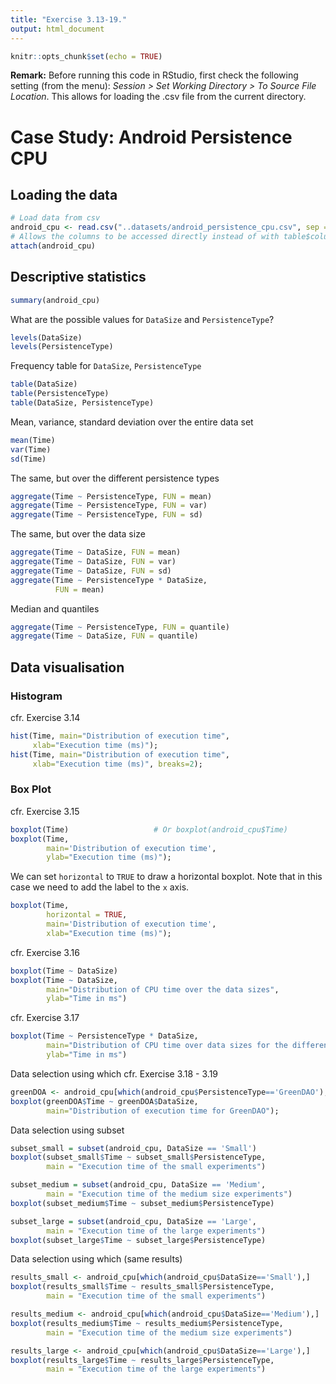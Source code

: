 ```yaml
---
title: "Exercise 3.13-19."
output: html_document
---
```


```r
knitr::opts_chunk$set(echo = TRUE)
```

**Remark:** Before running this code in RStudio, first check the following setting (from the menu): *Session > Set Working Directory > To Source File Location*. This allows for loading the .csv file from the current directory.

# Case Study: Android Persistence CPU

## Loading the data

```r
# Load data from csv
android_cpu <- read.csv("..datasets/android_persistence_cpu.csv", sep = ";")
# Allows the columns to be accessed directly instead of with table$column notation
attach(android_cpu)
```

## Descriptive statistics

```r
summary(android_cpu)
```

What are the possible values for `DataSize` and `PersistenceType`?

```r
levels(DataSize)
levels(PersistenceType)
```

Frequency table for `DataSize`, `PersistenceType`

```r
table(DataSize)
table(PersistenceType)
table(DataSize, PersistenceType)
```

Mean, variance, standard deviation over the entire data set

```r
mean(Time)
var(Time)
sd(Time)
```

The same, but over the different persistence types

```r
aggregate(Time ~ PersistenceType, FUN = mean)
aggregate(Time ~ PersistenceType, FUN = var)
aggregate(Time ~ PersistenceType, FUN = sd)
```

The same, but over the data size

```r
aggregate(Time ~ DataSize, FUN = mean)
aggregate(Time ~ DataSize, FUN = var)
aggregate(Time ~ DataSize, FUN = sd)
aggregate(Time ~ PersistenceType * DataSize, 
          FUN = mean)
```

Median and quantiles

```r
aggregate(Time ~ PersistenceType, FUN = quantile)
aggregate(Time ~ DataSize, FUN = quantile)
```

## Data visualisation

### Histogram

cfr. Exercise 3.14

```r
hist(Time, main="Distribution of execution time", 
     xlab="Execution time (ms)");
hist(Time, main="Distribution of execution time",
     xlab="Execution time (ms)", breaks=2);
```

### Box Plot

cfr. Exercise 3.15 

```r

boxplot(Time)                   # Or boxplot(android_cpu$Time)
boxplot(Time,
        main='Distribution of execution time',
        ylab="Execution time (ms)");
```

We can set `horizontal` to `TRUE` to draw a horizontal boxplot. 
Note that in this case we need to add the label to the `x` axis.

```r

boxplot(Time,
        horizontal = TRUE,
        main='Distribution of execution time',
        xlab="Execution time (ms)");
```

cfr. Exercise 3.16
        
```r


boxplot(Time ~ DataSize)
boxplot(Time ~ DataSize,
        main="Distribution of CPU time over the data sizes",
        ylab="Time in ms")
```

cfr. Exercise 3.17
```r
boxplot(Time ~ PersistenceType * DataSize,
        main="Distribution of CPU time over data sizes for the different persistent types",
        ylab="Time in ms")
```

Data selection using which
cfr. Exercise 3.18 - 3.19

```r
greenDOA <- android_cpu[which(android_cpu$PersistenceType=='GreenDAO'),];
boxplot(greenDOA$Time ~ greenDOA$DataSize,
        main="Distribution of execution time for GreenDAO");
```

Data selection using subset

```r
subset_small = subset(android_cpu, DataSize == 'Small')
boxplot(subset_small$Time ~ subset_small$PersistenceType,
        main = "Execution time of the small experiments")

subset_medium = subset(android_cpu, DataSize == 'Medium',
        main = "Execution time of the medium size experiments")
boxplot(subset_medium$Time ~ subset_medium$PersistenceType)

subset_large = subset(android_cpu, DataSize == 'Large',
        main = "Execution time of the large experiments")
boxplot(subset_large$Time ~ subset_large$PersistenceType)
```

Data selection using which (same results)

```r
results_small <- android_cpu[which(android_cpu$DataSize=='Small'),]
boxplot(results_small$Time ~ results_small$PersistenceType,
        main = "Execution time of the small experiments")

results_medium <- android_cpu[which(android_cpu$DataSize=='Medium'),]
boxplot(results_medium$Time ~ results_medium$PersistenceType,
        main = "Execution time of the medium size experiments")

results_large <- android_cpu[which(android_cpu$DataSize=='Large'),]
boxplot(results_large$Time ~ results_large$PersistenceType,
        main = "Execution time of the large experiments")
```
